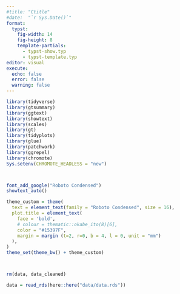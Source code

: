 ```yaml
---
#title: "Ctitle"
#date:  "`r Sys.Date()`"
format: 
  typst:
    fig-width: 14
    fig-height: 8
    template-partials:
      - typst-show.typ
      - typst-template.typ
editor: visual
execute: 
  echo: false
  error: false
  warning: false
---
```


```r

library(tidyverse)
library(gtsummary)
library(ggtext)
library(showtext)
library(scales)
library(gt)
library(tidyplots)
library(glue)
library(patchwork)
library(ggrepel)
library(chromote)
Sys.setenv(CHROMOTE_HEADLESS = "new")



font_add_google("Roboto Condensed")
showtext_auto()

theme_custom = theme(
  text = element_text(family = "Roboto Condensed", size = 16),
  plot.title = element_text(
    face = 'bold',
    # colour = thematic::okabe_ito(8)[6],
    color = "#15397F",
    margin = margin (t=2, r=0, b = 4, l = 0, unit = "mm")
  ),
)
theme_set(theme_bw() + theme_custom)



rm(data, data_cleaned)

data = read_rds(here::here("data/data.rds"))

```
